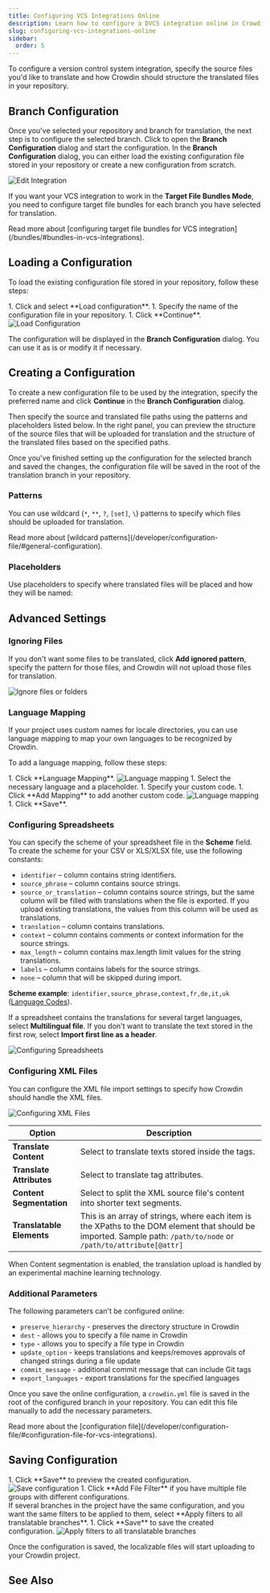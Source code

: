 ```yaml
---
title: Configuring VCS Integrations Online
description: Learn how to configure a DVCS integration online in Crowdin
slug: configuring-vcs-integrations-online
sidebar:
  order: 5
---
```



To configure a version control system integration, specify the source files you'd like to translate and how Crowdin should structure the translated files in your repository.

## Branch Configuration

Once you've selected your repository and branch for translation, the next step is to configure the selected branch. Click <Icon name="mdi:pencil" class="inline-icon" /> to open the **Branch Configuration** dialog and start the configuration. In the **Branch Configuration** dialog, you can either load the existing configuration file stored in your repository or create a new configuration from scratch.

<Image src={editIntegrationEditBranchBtn} alt="Edit Integration" class="width-2xl crowdin-modal" />

If you want your VCS integration to work in the **Target File Bundles Mode**, you need to configure target file bundles for each branch you have selected for translation.

<ReadMore>
  Read more about [configuring target file bundles for VCS integration](/bundles/#bundles-in-vcs-integrations).
</ReadMore>

## Loading a Configuration

To load the existing configuration file stored in your repository, follow these steps:

<Steps>
  1. Click <Icon name="mdi:dots-horizontal" class="inline-icon" /> and select **Load configuration**.
  1. Specify the name of the configuration file in your repository.
  1. Click **Continue**. <Image src={loadConfiguration} alt="Load Configuration" class="width-2xl crowdin-modal" />
</Steps>

The configuration will be displayed in the **Branch Configuration** dialog. You can use it as is or modify it if necessary.

## Creating a Configuration

To create a new configuration file to be used by the integration, specify the preferred name and click **Continue** in the **Branch Configuration** dialog.

Then specify the source and translated file paths using the patterns and placeholders listed below. In the right panel, you can preview the structure of the source files that will be uploaded for translation and the structure of the translated files based on the specified paths.

Once you've finished setting up the configuration for the selected branch and saved the changes, the configuration file will be saved in the root of the translation branch in your repository.

### Patterns

You can use wildcard (`*`, `**`, `?`, `[set]`, `\`) patterns to specify which files should be uploaded for translation.

<ReadMore>
  Read more about [wildcard patterns](/developer/configuration-file/#general-configuration).
</ReadMore>

### Placeholders

Use placeholders to specify where translated files will be placed and how they will be named:

<Include file="placeholders.mdx" />

## Advanced Settings

### Ignoring Files

If you don't want some files to be translated, click **Add ignored pattern**, specify the pattern for those files, and Crowdin will not upload those files for translation.

<Image src={ignoreFiles} alt="Ignore files or folders" class="width-2xl crowdin-modal" />

### Language Mapping

If your project uses custom names for locale directories, you can use language mapping to map your own languages to be recognized by Crowdin.

To add a language mapping, follow these steps:

<Steps>
  1. Click **Language Mapping**. <Image src={languageMapping} alt="Language mapping" class="width-2xl crowdin-modal" />
  1. Select the necessary language and a placeholder.
  1. Specify your custom code.
  1. Click **Add Mapping** to add another custom code. <Image src={languageMapping2} alt="Language mapping" class="width-lg" />
  1. Click **Save**.
</Steps>

### Configuring Spreadsheets

You can specify the scheme of your spreadsheet file in the **Scheme** field. To create the scheme for your CSV or XLS/XLSX file, use the following constants:

- `identifier` &ndash; column contains string identifiers.
- `source_phrase` &ndash; column contains source strings.
- `source_or_translation` &ndash; column contains source strings, but the same column will be filled with translations when the file is exported. If you upload existing translations, the values from this column will be used as translations.
- `translation` &ndash; column contains translations.
- `context` &ndash; column contains comments or context information for the source strings.
- `max_length` &ndash; column contains max.length limit values for the string translations.
- `labels` &ndash; column contains labels for the source strings.
- `none` &ndash; column that will be skipped during import.

**Scheme example**: `identifier,source_phrase,context,fr,de,it,uk` ([Language Codes](/developer/language-codes/)).

If a spreadsheet contains the translations for several target languages, select **Multilingual file**. If you don't want to translate the text stored in the first row, select **Import first line as a header**.

<Image src={configuringSpreadsheets} alt="Configuring Spreadsheets" class="width-2xl crowdin-modal" />

### Configuring XML Files

You can configure the XML file import settings to specify how Crowdin should handle the XML files.

<Image src={configuringXml} alt="Configuring XML Files" class="width-2xl crowdin-modal" />

| **Option**                | **Description**                                                                                                                                                    |
|---------------------------|--------------------------------------------------------------------------------------------------------------------------------------------------------------------|
| **Translate Content**     | Select to translate texts stored inside the tags.                                                                                                                  |
| **Translate Attributes**  | Select to translate tag attributes.                                                                                                                                |
| **Content Segmentation**  | Select to split the XML source file's content into shorter text segments.                                                                                          |
| **Translatable Elements** | This is an array of strings, where each item is the XPaths to the DOM element that should be imported. Sample path: `/path/to/node` or `/path/to/attribute[@attr]` |

<Aside>
  When Content segmentation is enabled, the translation upload is handled by an experimental machine learning technology.
</Aside>

### Additional Parameters

The following parameters can't be configured online:

- `preserve_hierarchy` - preserves the directory structure in Crowdin
- `dest` - allows you to specify a file name in Crowdin
- `type` - allows you to specify a file type in Crowdin
- `update_option` - keeps translations and keeps/removes approvals of changed strings during a file update
- `commit_message` - additional commit message that can include Git tags
- `export_languages` - export translations for the specified languages

Once you save the online configuration, a `crowdin.yml` file is saved in the root of the configured branch in your repository. You can edit this file manually to add the necessary parameters.

<ReadMore>
  Read more about the [configuration file](/developer/configuration-file/#configuration-file-for-vcs-integrations).
</ReadMore>

## Saving Configuration

<Steps>
  1. Click **Save** to preview the created configuration. <Image src={filesListFilter} alt="Save configuration" class="width-2xl crowdin-modal" />
  1. Click **Add File Filter** if you have multiple file groups with different configurations. <br/>If several branches in the project have the same configuration, and you want the same filters to be applied to them, select **Apply filters to all translatable branches**.
  1. Click **Save** to save the created configuration. <Image src={filesList} alt="Apply filters to all translatable branches"  class="width-2xl crowdin-modal" />
</Steps>

Once the configuration is saved, the localizable files will start uploading to your Crowdin project.

## See Also

<CardGrid>
  <LinkCard
    title="GitHub"
    href="/github-integration/"
  />
  <LinkCard
    title="GitLab"
    href="/gitlab-integration/"
  />
  <LinkCard
    title="Bitbucket"
    href="/bitbucket-integration/"
  />
  <LinkCard
    title="Azure Repos"
    href="/azure-repos-integration/"
  />
</CardGrid>
